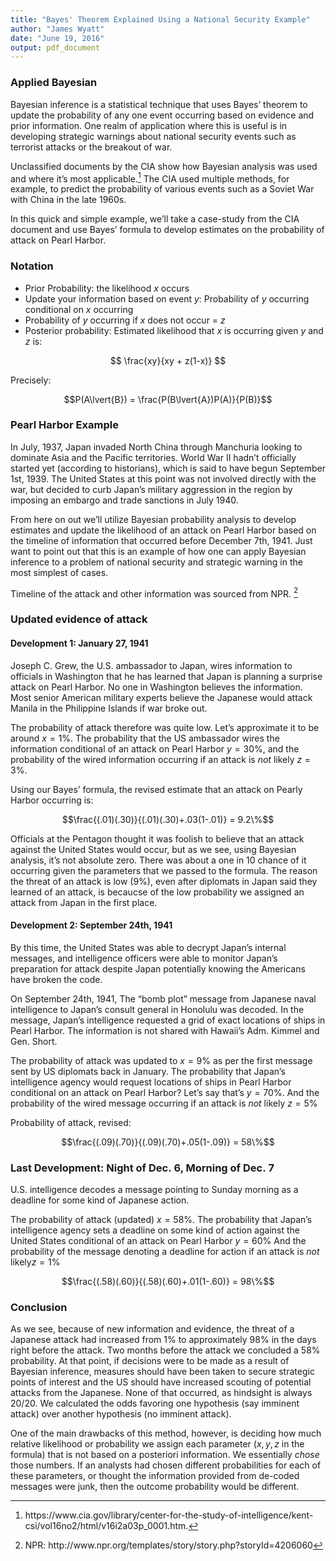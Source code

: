 ```yaml
---
title: "Bayes' Theorem Explained Using a National Security Example"
author: "James Wyatt"
date: "June 19, 2016"
output: pdf_document
---
```


### Applied Bayesian 
Bayesian inference is a statistical technique that uses Bayes' theorem to update the probability of any one event occurring based on evidence and prior information. One realm of application where this is useful is in developing strategic warnings about national security events such as terrorist attacks or the breakout of war.  

Unclassified documents by the CIA show how Bayesian analysis was used and where it's most applicable.[^1]  The CIA used multiple methods, for example, to predict the probability of various events such as a Soviet War with China in the late 1960s.

In this quick and simple example, we'll take a case-study from the CIA document and use Bayes' formula to develop estimates on the probability of attack on Pearl Harbor.

[^1]: https://www.cia.gov/library/center-for-the-study-of-intelligence/kent-csi/vol16no2/html/v16i2a03p_0001.htm.  





### Notation

* Prior Probability: the likelihood $x$ occurs
* Update your information based on event $y$: Probability of $y$ occurring conditional on $x$ occurring
* Probability of $y$ occurring if $x$ does not occur = $z$
* Posterior probability: Estimated likelihood that $x$ is occurring given $y$ and $z$ is: 

$$ \frac{xy}{xy + z(1-x)} $$

Precisely: 

$$P(A\lvert{B}) = \frac{P(B\lvert{A})P(A)}{P(B)}$$


### Pearl Harbor Example

In July, 1937, Japan invaded North China  through Manchuria looking to dominate Asia and the Pacific territories.  World War II hadn't officially started yet (according to historians), which is said to have begun September 1st, 1939.  The United States at this point was not involved directly with the war, but decided to curb Japan's military aggression in the region by imposing an embargo and trade sanctions in July 1940. 

From here on out we'll utilize Bayesian probability analysis to develop estimates and update the likelihood of an attack on Pearl Harbor based on the timeline of information that occurred before December 7th, 1941.  Just want to point out that this is an example of how one can apply Bayesian inference to a problem of national security and strategic warning in the most simplest of cases.  

\textbf{\textit{The main goal is to utilize this example to explain Bayesian inference}}

\newpage

Timeline of the attack and other information was sourced from NPR. [^2]

[^2]: NPR: http://www.npr.org/templates/story/story.php?storyId=4206060

### Updated evidence of attack

#### Development 1: January 27, 1941

Joseph C. Grew, the U.S. ambassador to Japan, wires information to officials in Washington that he has learned that Japan is planning a surprise attack on Pearl Harbor. No one in Washington believes the information. Most senior American military experts believe the Japanese would attack Manila in the Philippine Islands if war broke out.

The probability of attack therefore was quite low.  Let's approximate it to be around $x = 1\%$.  The probability that the US ambassador wires the information conditional of an attack on Pearl Harbor $y =30\%$, and the probability of the wired information occurring if an attack is _not_ likely $z = 3\%$.

Using our Bayes' formula, the revised estimate that an attack on Pearly Harbor occurring is: 

$$\frac{(.01)(.30)}{(.01)(.30)+.03(1-.01)} = 9.2\%$$

Officials at the Pentagon thought it was foolish to believe that an attack against the United States would occur, but as we see, using Bayesian analysis, it's not absolute zero.  There was about a one in 10 chance of it occurring given the parameters that we passed to the formula.  The reason the threat of an attack is low (9\%), even after diplomats in Japan said they learned of an attack, is becaucse of the low probability we assigned an attack from Japan in the first place. 

#### Development 2: September 24th, 1941

By this time, the United States was able to decrypt Japan's internal messages, and intelligence officers were able to monitor Japan's preparation for attack despite Japan potentially knowing the Americans have broken the code. 

On September 24th, 1941, The "bomb plot" message from Japanese naval intelligence to Japan's consult general in Honolulu was decoded.  In the message, Japan's intelligence requested a grid of exact locations of ships in Pearl Harbor. The information is not shared with  Hawaii's Adm. Kimmel and Gen. Short.

The probability of attack was updated to $x = 9\%$ as per the first message sent by US diplomats back in January. The probability that Japan's intelligence agency would request locations of ships in Pearl Harbor conditional on an attack on Pearl Harbor? Let's say that's $y =70\%$.  And the probability of the wired message occurring if an attack is _not_ likely $z = 5\%$

Probability of attack, revised: 

$$\frac{(.09)(.70)}{(.09)(.70)+.05(1-.09)} = 58\%$$

\newpage

### Last Development: Night of Dec. 6, Morning of Dec. 7

U.S. intelligence decodes a message pointing to Sunday morning as a deadline for some kind of Japanese action.

The probability of attack (updated) $x = 58\%$. The probability that Japan's intelligence agency sets a deadline on some kind of action against the United States conditional of an attack on Pearl Harbor $y =60\%$ And the probability of the message denoting a deadline for action if an attack is _not_ likely$z = 1\%$

$$\frac{(.58)(.60)}{(.58)(.60)+.01(1-.60)} = 98\%$$

### Conclusion

As we see, because of new information and evidence, the threat of a Japanese attack had increased from 1% to approximately 98\% in the days right before the attack.  Two months before the attack we concluded a 58\% probability.  At that point, if decisions were to be made as a result of Bayesian inference, measures should have been taken to secure strategic points of interest and the US should have increased scouting of potential attacks from the Japanese.  None of that occurred, as hindsight is always 20/20.  We calculated the odds favoring one hypothesis (say imminent attack) over another hypothesis (no imminent attack).  

One of the main drawbacks of this method, however, is deciding how much relative likelihood or probability we assign each parameter ($x,y,z$ in the formula) that is not based on a posteriori information.  We essentially _chose_ those numbers.  If an analysts had chosen different probabilities for each of these parameters, or thought the information provided from de-coded messages were junk, then the outcome probability would be different.  





